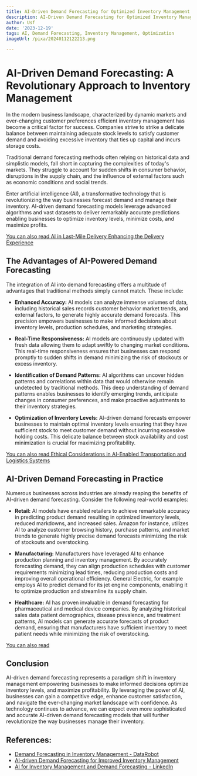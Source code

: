 ```yaml
---
title: AI-Driven Demand Forecasting for Optimized Inventory Management
description: AI-Driven Demand Forecasting for Optimized Inventory Management
author: Usf
date: '2023-12-19'
tags: AI, Demand Forecasting, Inventory Management, Optimization
imageUrl: /pixa/20240112122213.png

---
```

# AI-Driven Demand Forecasting: A Revolutionary Approach to Inventory Management

In the  modern  business landscape, characterized by dynamic markets and ever-changing customer preferences efficient inventory management has become a critical factor for  success.  Companies strive to strike a  delicate balance between maintaining adequate stock levels to satisfy customer demand and avoiding excessive inventory that ties up capital and incurs storage costs.

Traditional demand forecasting methods  often relying on historical data and simplistic models, fall  short  in capturing the  complexities of today's markets. They struggle to account for sudden shifts in consumer behavior, disruptions in the supply chain, and the influence of external factors such as economic conditions and social  trends.

Enter artificial intelligence  (AI), a  transformative technology that is revolutionizing the way businesses forecast demand and manage their inventory. AI-driven demand forecasting models leverage advanced algorithms  and vast datasets to  deliver remarkably  accurate predictions enabling businesses to optimize inventory levels, minimize costs, and maximize profits.

[You can also read AI in Last-Mile Delivery Enhancing the Delivery Experience](AI%20in%20Last-Mile%20Delivery%20Enhancing%20the%20Delivery%20Experience)


## The  Advantages  of  AI-Powered Demand Forecasting

The integration of AI into demand forecasting offers  a multitude of advantages that traditional methods simply cannot match. These include:

- **Enhanced  Accuracy:** AI  models can analyze immense volumes of data,  including historical sales records customer behavior market trends,  and external factors, to generate highly accurate demand forecasts. This precision empowers businesses to make informed decisions  about inventory levels, production schedules, and marketing strategies.

-  **Real-Time Responsiveness:** AI models are continuously updated with fresh data allowing them to  adapt swiftly to changing market conditions. This  real-time responsiveness  ensures that businesses  can respond promptly to sudden shifts in demand minimizing the risk of stockouts  or excess inventory.

- **Identification of Demand Patterns:**  AI algorithms can uncover hidden patterns and  correlations within data that would otherwise remain undetected by traditional methods. This deep understanding of demand patterns enables businesses to identify emerging trends, anticipate changes in consumer preferences, and make proactive adjustments to their inventory strategies.

- **Optimization of Inventory Levels:** AI-driven demand forecasts  empower businesses to maintain optimal inventory levels ensuring that they have sufficient stock  to meet customer demand without incurring  excessive holding costs.  This delicate  balance between stock availability and cost minimization is crucial for maximizing profitability.


[You can also read Ethical Considerations in AI-Enabled Transportation  and Logistics Systems](Ethical%20Considerations%20in%20AI-Enabled%20Transportation%20and%20Logistics%20Systems)


## AI-Driven Demand Forecasting in Practice

Numerous businesses across industries are  already reaping  the benefits of AI-driven demand forecasting. Consider the following real-world examples:

- **Retail:** AI models  have  enabled retailers to achieve remarkable  accuracy in  predicting product demand resulting in optimized  inventory levels,  reduced markdowns, and  increased sales. Amazon for instance, utilizes AI to analyze  customer browsing history, purchase patterns, and market  trends to generate highly precise  demand forecasts minimizing the risk of stockouts and  overstocking.

-  **Manufacturing:** Manufacturers have leveraged AI to enhance production planning and inventory management. By accurately forecasting demand, they can align production schedules with customer requirements minimizing lead times, reducing production costs and improving overall operational efficiency. General Electric, for example employs AI to predict demand for its jet engine components, enabling it to optimize production and streamline its supply chain.

- **Healthcare:** AI has proven invaluable in demand  forecasting for pharmaceutical and medical device companies. By  analyzing historical sales data patient demographics, disease prevalence,  and treatment patterns, AI models can generate accurate forecasts of  product demand, ensuring that manufacturers have sufficient  inventory to meet patient needs while minimizing the risk of overstocking.

[You can also read ]()


## Conclusion

AI-driven demand forecasting represents a paradigm shift in inventory management empowering businesses to make informed decisions optimize inventory levels, and maximize profitability. By leveraging the power of AI, businesses can gain a competitive edge, enhance  customer satisfaction, and navigate the ever-changing market landscape with confidence.  As technology continues to  advance, we can expect even more sophisticated and accurate  AI-driven demand forecasting models  that will further revolutionize  the way businesses manage their inventory.

## References:
- [Demand Forecasting in Inventory Management - DataRobot](https://www.datarobot.com/use-cases/inventory-forecasting-with-ai/)
- [AI-driven Demand Forecasting for Improved Inventory Management](https://www.linkedin.com/pulse/ai-driven-demand-forecasting-improved-inventory-anton-vasilescu)
- [AI for Inventory Management and Demand Forecasting - LinkedIn](https://www.linkedin.com/pulse/ai-inventory-management-demand-forecasting-jheeva-subramanian)
